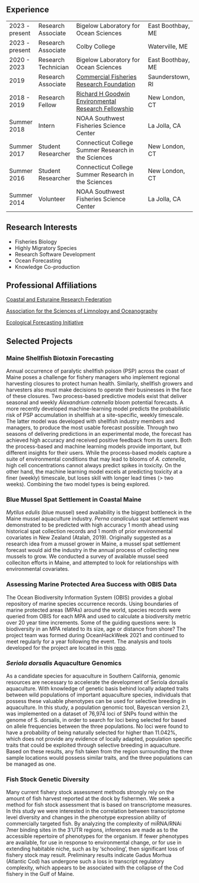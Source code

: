 ## Experience

|             |                    |                                                        |                | 
| ----------- | ------------------ | ------------------------------------------------------ | -------------- | 
| 2023 - present | Research Associate | Bigelow Laboratory for Ocean Sciences | East Boothbay, ME |
| 2023 - present | Research Associate | Colby College | Waterville, ME | 
| 2020 - 2023 | Research Technician | Bigelow Laboratory for Ocean Sciences | East Boothbay, ME |
| 2019 | Research Associate | [Commercial Fisheries Research Foundation](http://www.cfrfoundation.org/) | Saunderstown, RI |
| 2018 - 2019 | Research Fellow | [Richard H Goodwin Environmental Research Fellowship](https://www.conncoll.edu/goodwin-fellowship/) | New London, CT |
| Summer 2018 | Intern | NOAA Southwest Fisheries Science Center | La Jolla, CA | 
| Summer 2017 | Student Researcher | Connecticut College Summer Research in the Sciences | New London, CT |
| Summer 2016 | Student Researcher | Connecticut College Summer Research in the Sciences | New London, CT |
| Summer 2014 | Volunteer | NOAA Southwest Fisheries Science Center | La Jolla, CA |

## Research Interests

* Fisheries Biology
* Highly Migratory Species
* Research Software Development
* Ocean Forecasting
* Knowledge Co-production

## Professional Affiliations

[Coastal and Esturaine Research Federation](https://www.cerf.science/)

[Association for the Sciences of Limnology and Oceanography](https://www.aslo.org/)

[Ecological Forecasting Initiative](https://ecoforecast.org/)


## Selected Projects 

### Maine Shellfish Biotoxin Forecasting

Annual occurrence of paralytic shellfish poison (PSP) across the coast of Maine poses a challenge for fishery managers who implement regional harvesting closures to protect human health. Similarly, shellfish growers and harvesters also must make decisions to operate their businesses in the face of these closures. Two process-based predictive models exist that deliver seasonal and weekly *Alexandrium catenella* bloom potential forecasts. A more recently developed machine-learning model predicts the probabilistic risk of PSP accumulation in shellfish at a site-specific, weekly timescale. The latter model was developed with shellfish industry members and managers, to produce the most usable forecast possible. Through two seasons of delivering predictions in an experimental mode, the forecast has achieved high accuracy and received positive feedback from its users. Both the process-based and machine learning models provide important, but different insights for their users. While the process-based models capture a suite of environmental conditions that may lead to blooms of *A. catenella*, high cell concentrations cannot always predict spikes in toxicity. On the other hand, the machine learning model excels at predicting toxicity at a finer (weekly) timescale, but loses skill with longer lead times (> two weeks). Combining the two model types is being explored. 

### Blue Mussel Spat Settlement in Coastal Maine

*Mytilus edulis* (blue mussel) seed availability is the biggest bottleneck in the Maine mussel aquaculture industry. *Perna canaliculus* spat settlement was demonstrated to be predicted with high accuracy 1 month ahead using historical spat collection records and 1 month of prior environmental covariates in New Zealand (Atalah, 2019). Originally suggested as a research idea from a mussel grower in Maine, a mussel spat settlement forecast would aid the industry in the annual process of collecting new mussels to grow. We conducted a survey of available mussel seed colleciton efforts in Maine, and attempted to look for relationships with environmental covariates. 

### Assessing Marine Protected Area Success with OBIS Data

The Ocean Biodiversity Information System (OBIS) provides a global repository of marine species occurrence records. Using boundaries of marine protected areas (MPAs) around the world, species records were queried from OBIS for each MPA and used to calculate a biodiversity metric over 20 year time increments. Some of the guiding questions were: Is biodiversity in an MPA related to its size, age or distance from shore? The project team was formed during OceanHackWeek 2021 and continued to meet regularly for a year following the event. The analysis and tools developed for the project are located in this [repo](https://github.com/BigelowLab/mpatools).

### *Seriola dorsalis* Aquaculture Genomics

As a candidate species for aquaculture in Southern California, genomic resources are necessary to accelerate the development of Seriola dorsalis aquaculture. With knowledge of genetic basis behind locally adapted traits between wild populations of important aquaculture species, individuals that possess these valuable phenotypes can be used for selective breeding in aquaculture. In this study, a population genomic tool, Bayescan version 2.1, was implemented on a dataset of 76,974 loci of SNPs found within the genome of S. dorsalis, in order to search for loci being selected for based on allele frequencies between the three populations. No loci were found to have a probability of being naturally selected for higher than 11.042%, which does not provide any evidence of locally adapted, population specific traits that could be exploited through selective breeding in aquaculture. Based on these results, any fish taken from the region surrounding the three sample locations would possess similar traits, and the three populations can be managed as one.

### Fish Stock Genetic Diversity

Many current fishery stock assessment methods strongly rely on the amount of fish harvest reported at the dock by fishermen. We seek a method for fish stock assessment that is based on transcriptome measures. In this study we were interested in the correlation between transcriptome level diversity and changes in the phenotype expression ability of commercially targeted fish. By analyzing the complexity of miRNA/RNAi 7mer binding sites in the 3’UTR regions, inferences are made as to the accessible repertoire of phenotypes for the organism. If fewer phenotypes are available, for use in response to environmental change, or for use in extending habitable niche, such as by ‘schooling’, then significant loss of fishery stock may result. Preliminary results indicate Gadus Morhua (Atlantic Cod) has undergone such a loss in transcript regulatory complexity, which appears to be associated with the collapse of the Cod fishery in the Gulf of Maine.
